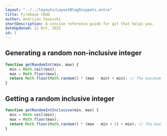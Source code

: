 ---
layout: "../../layouts/LayoutBlogSnippets.astro"
title: Firebase CRUD
author: Andrijan Tasevski
shortDescription: A concise reference guide for git that helps you.
dateUpdated: 11 Oct, 2022
id: 1
---

## Generating a random non-inclusive integer

```javascript
function getRandomInt(min, max) {
  min = Math.ceil(min);
  max = Math.floor(max);
  return Math.floor(Math.random() * (max - min) + min); // The maximum is exclusive and the minimum is inclusive
}    
```
## Getting a random inclusive integer

```javascript
function getRandomIntInclusive(min, max) {
  min = Math.ceil(min);
  max = Math.floor(max);
  return Math.floor(Math.random() * (max - min + 1) + min); // The maximum is inclusive and the minimum is inclusive
}    
```